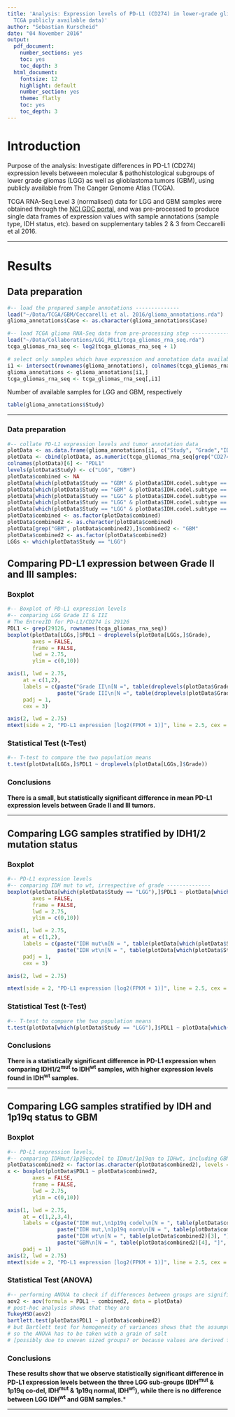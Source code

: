 ```yaml
---
title: 'Analysis: Expression levels of PD-L1 (CD274) in lower-grade gliomas (LGG -
  TCGA publicly available data)'
author: "Sebastian Kurscheid"
date: "04 November 2016"
output:
  pdf_document:
    number_sections: yes
    toc: yes
    toc_depth: 3
  html_document:
    fontsize: 12
    highlight: default
    number_section: yes
    theme: flatly
    toc: yes
    toc_depth: 3
---
```


# Introduction
Purpose of the analysis: Investigate differences in PD-L1 (CD274) expression levels betweeen molecular & pathohistological subgroups of lower grade gliomas (LGG) as well as glioblastoma tumors (GBM), using publicly available from The Canger Genome Atlas (TCGA).

TCGA RNA-Seq Level 3 (normalised) data for LGG and GBM samples were obtained through the [NCI GDC portal](https://gdc-portal.nci.nih.gov), and was pre-processed to produce single data frames of expression values with sample annotations (sample type, IDH status, etc). based on supplementary tables 2 & 3 from Ceccarelli et al 2016.

*********

# Results

## Data preparation
```r
#-- load the prepared sample annotations --------------
load("~/Data/TCGA/GBM/Ceccarelli et al. 2016/glioma_annotations.rda")
glioma_annotations$Case <- as.character(glioma_annotations$Case)

#-- load TCGA glioma RNA-Seq data from pre-processing step --------------
load("~/Data/Collaborations/LGG_PDL1/tcga_gliomas_rna_seq.rda")
tcga_gliomas_rna_seq <- log2(tcga_gliomas_rna_seq + 1)

# select only samples which have expression and annotation data available
i1 <- intersect(rownames(glioma_annotations), colnames(tcga_gliomas_rna_seq))
glioma_annotations <- glioma_annotations[i1,]
tcga_gliomas_rna_seq <- tcga_gliomas_rna_seq[,i1]
```

Number of available samples for LGG and GBM, respectively

```r
table(glioma_annotations$Study)

```

*********
### Data preparation
```r
#-- collate PD-L1 expression levels and tumor annotation data
plotData <- as.data.frame(glioma_annotations[i1, c("Study", "Grade","IDH.status", "IDH.codel.subtype", "Supervised.DNA.Methylation.Cluster")])
plotData <- cbind(plotData, as.numeric(tcga_gliomas_rna_seq[grep("CD274", rownames(tcga_gliomas_rna_seq)), i1]))
colnames(plotData)[6] <- "PDL1"
levels(plotData$Study) <- c("LGG", "GBM")
plotData$combined <- NA 
plotData[which(plotData$Study == "GBM" & plotData$IDH.codel.subtype == "IDHwt"),]$combined <- "GBM_IDHwt"
plotData[which(plotData$Study == "GBM" & plotData$IDH.codel.subtype == "IDHmut-non-codel"),]$combined <- "GBM_IDHmut"
plotData[which(plotData$Study == "LGG" & plotData$IDH.codel.subtype == "IDHwt"),]$combined <- "LGG_IDHwt"
plotData[which(plotData$Study == "LGG" & plotData$IDH.codel.subtype == "IDHmut-non-codel"),]$combined <- "LGG_IDHmut_nonCoDel"
plotData[which(plotData$Study == "LGG" & plotData$IDH.codel.subtype == "IDHmut-codel"),]$combined <- "LGG_IDHmut_coDel"
plotData$combined <- as.factor(plotData$combined)
plotData$combined2 <- as.character(plotData$combined)
plotData[grep("GBM", plotData$combined2),]$combined2 <- "GBM"
plotData$combined2 <- as.factor(plotData$combined2)
LGGs <- which(plotData$Study == "LGG")
```

## Comparing PD-L1 expression between Grade II and III samples:
### Boxplot
```r
#-- Boxplot of PD-L1 expression levels
#-- comparing LGG Grade II & III
# The EntrezID for PD-L1/CD274 is 29126
PDL1 <- grep(29126, rownames(tcga_gliomas_rna_seq))
boxplot(plotData[LGGs,]$PDL1 ~ droplevels(plotData[LGGs,]$Grade),
        axes = FALSE,
        frame = FALSE,
        lwd = 2.75,
        ylim = c(0,10))

axis(1, lwd = 2.75,
     at = c(1,2), 
     labels = c(paste("Grade II\n[N =", table(droplevels(plotData$Grade))[1], "]", sep = ""),
                paste("Grade III\n[N =", table(droplevels(plotData$Grade))[2], "]", sep = "")),
     padj = 1,
     cex = 3)

axis(2, lwd = 2.75)
mtext(side = 2, "PD-L1 expression [log2(FPKM + 1)]", line = 2.5, cex = 1.25)

```

### Statistical Test (t-Test)
```r
#-- T-test to compare the two population means
t.test(plotData[LGGs,]$PDL1 ~ droplevels(plotData[LGGs,]$Grade))
```

### Conclusions
**There is a small, but statistically significant difference in mean PD-L1 expression levels between Grade II and III tumors.**

*********

## Comparing LGG samples stratified by IDH1/2 mutation status


### Boxplot
```r
#-- PD-L1 expression levels
#-- comparing IDH mut to wt, irrespective of grade --------------
boxplot(plotData[which(plotData$Study == "LGG"),]$PDL1 ~ plotData[which(plotData$Study == "LGG"),]$IDH.status,
        axes = FALSE,
        frame = FALSE,
        lwd = 2.75,
        ylim = c(0,10))

axis(1, lwd = 2.75,
     at = c(1,2), 
     labels = c(paste("IDH mut\n[N = ", table(plotData[which(plotData$Study == "LGG"),]$IDH.status)[1], "]", sep = ""),
                paste("IDH wt\n[N = ", table(plotData[which(plotData$Study == "LGG"),]$IDH.status)[2], "]", sep = "")),
     padj = 1,
     cex = 3)

axis(2, lwd = 2.75)

mtext(side = 2, "PD-L1 expression [log2(FPKM + 1)]", line = 2.5, cex = 1.25)
```

### Statistical Test (t-Test)
```r
#-- T-test to compare the two population means
t.test(plotData[which(plotData$Study == "LGG"),]$PDL1 ~ plotData[which(plotData$Study == "LGG"),]$IDH.status)

```
### Conclusions
**There is a statistically significant difference in PD-L1 expression when comparing IDH1/2^mut^ to IDH^wt^ samples, with higher expression levels found in IDH^wt^ samples.**

*********
## Comparing LGG samples stratified by IDH and 1p19q status to GBM
### Boxplot

```r
#-- PD-L1 expression levels, 
#-- comparing IDHmut/1p19qcodel to IDmut/1p19qn to IDHwt, including GBM
plotData$combined2 <- factor(as.character(plotData$combined2), levels = levels(plotData$combined2)[ c(2, 3, 4, 1)])
x <- boxplot(plotData$PDL1 ~ plotData$combined2,
        axes = FALSE,
        frame = FALSE,
        lwd = 2.75,
        ylim = c(0,10))

axis(1, lwd = 2.75,
     at = c(1,2,3,4), 
     labels = c(paste("IDH mut,\n1p19q codel\n[N = ", table(plotData$combined2)[1],"]", sep = ""),
                paste("IDH mut,\n1p19q norm\n[N = ", table(plotData$combined2)[2],"]", sep = ""),
                paste("IDH wt\n[N = ", table(plotData$combined2)[3], "]", sep = ""),
                paste("GBM\n[N = ", table(plotData$combined2)[4], "]", sep = "")),
     padj = 1)
axis(2, lwd = 2.75)
mtext(side = 2, "PD-L1 expression [log2(FPKM + 1)]", line = 2.5, cex = 1.25)
```

### Statistical Test (ANOVA)

```r
#-- performing ANOVA to check if differences between groups are significant
aov2 <- aov(formula = PDL1 ~ combined2, data = plotData)
# post-hoc analysis shows that they are
TukeyHSD(aov2)
bartlett.test(plotData$PDL1 ~ plotData$combined2)
# but Bartlett test for homogeneity of variances shows that the assumption is violated
# so the ANOVA has to be taken with a grain of salt
# [possibly due to uneven sized groups? or because values are derived from count data?]
```
### Conclusions

**These results show that we observe statistically significant difference in PD-L1 expression levels between the three LGG sub-groups (IDH^mut^ & 1p19q co-del, IDH^mut^ & 1p19q normal, IDH^wt^), while there is no difference between LGG IDH^wt^ and GBM samples.***

*********